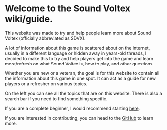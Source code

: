 # Welcome to the Sound Voltex wiki/guide.

This website was made to try and help people learn more about Sound Voltex (officially abbreviated as SDVX).

A lot of information about this game is scattered about on the internet, usually in a different language or hidden away in years-old threads, I decided to make this to try and help players get into the game and learn more/refresh on what Sound Voltex is, how to play, and other questions.

Whether you are new or a veteran, the goal is for this website to contain all the information about this game in one spot. It can act as a guide for new players or a refresher on various topics.

On the left you can see all the topics that are on this website. There is also a search bar if you need to find something specific.

If you are a complete beginner, I would recommend starting [here](/gettingstarted).

If you are interested in contributing, you can head to the [GitHub](https://github.com/zzunja/sdvxwiki) to learn more.

